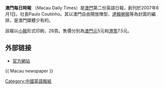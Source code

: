{{Unreferenced |time=2014-10-04T03:59:41+00:00 }}
{{Infobox Newspaper
| 名稱    = 澳門每日時報<br>Macau Daily Times
| 報頭    = Macau Daily Times logo.svg
| 圖像    = 
| 圖像說明= 2008年2月24日的版面
| 類型    = 日報
| 版式    = 寬版
| 擁有者  = 澳門時報有限公司
| 出版商  = 
| 創辦人  =
| 主編    = Paulo Coutinho
| 編輯   = 
| 副主編  = 
| 作者群  = 
| 創刊日  = 2007年6月1日
| 停刊日  = 
| 政治立場= 
| 語言    = 英文
| 售價    = [[澳門幣|澳門幣]]5元
| 總部    = [[殷皇子大馬路|殷皇子大馬路]]62號[[中央商業中心|中央商業中心]]2樓
| 發行量  = 
| ISSN    = 
| 網站    = [http://www.macaudailytimes.com.mo/ macaudailytimes.com.mo]
}}

'''澳門每日時報''' （Macau Daily Times）是[[澳門|澳門]]第二份英語日報，創刊於2007年6月1日。社長Paulo Coutinho。其以澳門自由開放陣型、[[達賴喇嘛|達賴喇嘛]]等為封面的編排，是澳門媒體少有的。

該報以[[小報|小報]]形式印刷，28頁。售價分別為[[澳門元|澳門元]]5元和[[港幣|港幣]]7.5元。

==外部链接==
* [http://www.macaudailytimes.com.mo/ 官方網站] {{Wayback|url=http://www.macaudailytimes.com.mo/ |date=20110217192541 }}

{{ Macau newspaper }}
[[Category:中國英語報紙|Category:中國英語報紙]]
